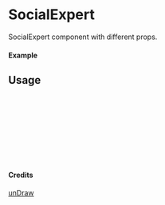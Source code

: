 
<Meta of={SocialExpert} title="unDraw/SocialExpert" />

# SocialExpert

SocialExpert component with different props.

#### Example

<Canvas of={SocialExpert.Primary} />

## Usage

```ts
import { SocialExpert } from "yadl-ui";

const Example = () => {
  return (
      <SocialExpert />
  );
};

export default Example;
```

#### Credits
[unDraw](https://undraw.co/illustrations)
